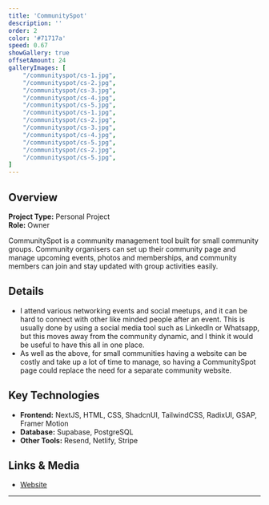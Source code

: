 ```yaml
---
title: 'CommunitySpot'
description: ''
order: 2
color: '#71717a'
speed: 0.67
showGallery: true
offsetAmount: 24
galleryImages: [
    "/communityspot/cs-1.jpg",
    "/communityspot/cs-2.jpg",
    "/communityspot/cs-3.jpg",
    "/communityspot/cs-4.jpg",
    "/communityspot/cs-5.jpg",
    "/communityspot/cs-1.jpg",
    "/communityspot/cs-2.jpg",
    "/communityspot/cs-3.jpg",
    "/communityspot/cs-4.jpg",
    "/communityspot/cs-5.jpg",
    "/communityspot/cs-2.jpg",
    "/communityspot/cs-5.jpg",
]
---
```


## Overview

**Project Type:** Personal Project  
**Role:** Owner 

CommunitySpot is a community management tool built for small community groups. Community organisers can set up their community page and manage upcoming events, photos and memberships, and community members can join and stay updated with group activities easily.

## Details

- I attend various networking events and social meetups, and it can be hard to connect with other like minded people after an event. This is usually done by using a social media tool such as LinkedIn or Whatsapp, but this moves away from the community dynamic, and I think it would be useful to have this all in one place.
- As well as the above, for small communities having a website can be costly and take up a lot of time to manage, so having a CommunitySpot page could replace the need for a separate community website.

## Key Technologies

- **Frontend:** NextJS, HTML, CSS, ShadcnUI, TailwindCSS, RadixUI, GSAP, Framer Motion
- **Database:** Supabase, PostgreSQL
- **Other Tools:** Resend, Netlify, Stripe

## Links & Media

- [Website](https://communityspot.co.uk/)

---
